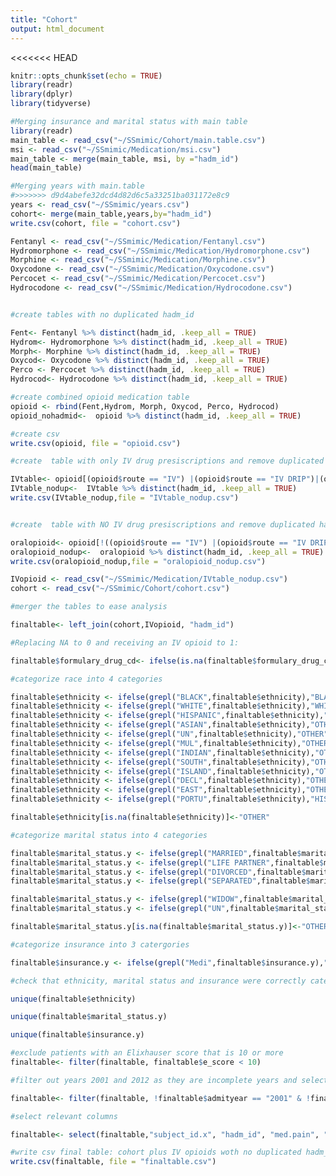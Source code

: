 ```yaml
---
title: "Cohort"
output: html_document
---
```


<<<<<<< HEAD
```r
knitr::opts_chunk$set(echo = TRUE)
library(readr)
library(dplyr)
library(tidyverse)
```




```r
#Merging insurance and marital status with main table
library(readr)
main_table <- read_csv("~/SSmimic/Cohort/main.table.csv")
msi <- read_csv("~/SSmimic/Medication/msi.csv")
main_table <- merge(main_table, msi, by ="hadm_id")
head(main_table)
```

```r
#Merging years with main.table
#>>>>>>> d9d4abefe32dcd4d82d6c5a33251ba031172e8c9
years <- read_csv("~/SSmimic/years.csv")
cohort<- merge(main_table,years,by="hadm_id")
write.csv(cohort, file = "cohort.csv")
```

```r

Fentanyl <- read_csv("~/SSmimic/Medication/Fentanyl.csv")
Hydromorphone <- read_csv("~/SSmimic/Medication/Hydromorphone.csv")
Morphine <- read_csv("~/SSmimic/Medication/Morphine.csv")
Oxycodone <- read_csv("~/SSmimic/Medication/Oxycodone.csv")
Percocet <- read_csv("~/SSmimic/Medication/Percocet.csv")
Hydrocodone <- read_csv("~/SSmimic/Medication/Hydrocodone.csv")


#create tables with no duplicated hadm_id

Fent<- Fentanyl %>% distinct(hadm_id, .keep_all = TRUE)
Hydrom<- Hydromorphone %>% distinct(hadm_id, .keep_all = TRUE)
Morph<- Morphine %>% distinct(hadm_id, .keep_all = TRUE)
Oxycod<- Oxycodone %>% distinct(hadm_id, .keep_all = TRUE)
Perco <- Percocet %>% distinct(hadm_id, .keep_all = TRUE)
Hydrocod<- Hydrocodone %>% distinct(hadm_id, .keep_all = TRUE)

#create combined opioid medication table
opioid <- rbind(Fent,Hydrom, Morph, Oxycod, Perco, Hydrocod)
opioid_nohadmid<-  opioid %>% distinct(hadm_id, .keep_all = TRUE)

#create csv
write.csv(opioid, file = "opioid.csv")

#create  table with only IV drug presiscriptions and remove duplicated hadm_id

IVtable<- opioid[(opioid$route == "IV") |(opioid$route == "IV DRIP")|(opioid$route == "IVPCA") , ]
IVtable_nodup<-  IVtable %>% distinct(hadm_id, .keep_all = TRUE)
write.csv(IVtable_nodup,file = "IVtable_nodup.csv")


#create  table with NO IV drug presiscriptions and remove duplicated hadm_id

oralopioid<- opioid[!((opioid$route == "IV") |(opioid$route == "IV DRIP")|(opioid$route == "IVPCA")), ]
oralopioid_nodup<-  oralopioid %>% distinct(hadm_id, .keep_all = TRUE)
write.csv(oralopioid_nodup,file = "oralopioid_nodup.csv")

```

```r

IVopioid <- read_csv("~/SSmimic/Medication/IVtable_nodup.csv")
cohort <- read_csv("~/SSmimic/Cohort/cohort.csv")

#merger the tables to ease analysis

finaltable<- left_join(cohort,IVopioid, "hadm_id")

#Replacing NA to 0 and receiving an IV opioid to 1:

finaltable$formulary_drug_cd<- ifelse(is.na(finaltable$formulary_drug_cd),0,1)

#categorize race into 4 categories

finaltable$ethnicity <- ifelse(grepl("BLACK",finaltable$ethnicity),"BLACK", finaltable$ethnicity)
finaltable$ethnicity <- ifelse(grepl("WHITE",finaltable$ethnicity),"WHITE", finaltable$ethnicity)
finaltable$ethnicity <- ifelse(grepl("HISPANIC",finaltable$ethnicity),"HISPANIC", finaltable$ethnicity)
finaltable$ethnicity <- ifelse(grepl("ASIAN",finaltable$ethnicity),"OTHER", finaltable$ethnicity)
finaltable$ethnicity <- ifelse(grepl("UN",finaltable$ethnicity),"OTHER", finaltable$ethnicity)
finaltable$ethnicity <- ifelse(grepl("MUL",finaltable$ethnicity),"OTHER", finaltable$ethnicity)
finaltable$ethnicity <- ifelse(grepl("INDIAN",finaltable$ethnicity),"OTHER", finaltable$ethnicity)
finaltable$ethnicity <- ifelse(grepl("SOUTH",finaltable$ethnicity),"OTHER", finaltable$ethnicity)
finaltable$ethnicity <- ifelse(grepl("ISLAND",finaltable$ethnicity),"OTHER", finaltable$ethnicity)
finaltable$ethnicity <- ifelse(grepl("DECL",finaltable$ethnicity),"OTHER", finaltable$ethnicity)
finaltable$ethnicity <- ifelse(grepl("EAST",finaltable$ethnicity),"OTHER", finaltable$ethnicity)
finaltable$ethnicity <- ifelse(grepl("PORTU",finaltable$ethnicity),"HISPANIC", finaltable$ethnicity)

finaltable$ethnicity[is.na(finaltable$ethnicity)]<-"OTHER"

#categorize marital status into 4 categories 

finaltable$marital_status.y <- ifelse(grepl("MARRIED",finaltable$marital_status.y),"MARRIED", finaltable$marital_status.y)
finaltable$marital_status.y <- ifelse(grepl("LIFE PARTNER",finaltable$marital_status.y),"MARRIED", finaltable$marital_status.y)
finaltable$marital_status.y <- ifelse(grepl("DIVORCED",finaltable$marital_status.y),"DIVORCED/WIDOWED", finaltable$marital_status.y)
finaltable$marital_status.y <- ifelse(grepl("SEPARATED",finaltable$marital_status.y),"DIVORCED/WIDOWED", finaltable$marital_status.y)

finaltable$marital_status.y <- ifelse(grepl("WIDOW",finaltable$marital_status.y),"DIVORCED/WIDOWED", finaltable$marital_status.y)
finaltable$marital_status.y <- ifelse(grepl("UN",finaltable$marital_status.y),"OTHER", finaltable$marital_status.y)

finaltable$marital_status.y[is.na(finaltable$marital_status.y)]<-"OTHER"

#categorize insurance into 3 catergories

finaltable$insurance.y <- ifelse(grepl("Medi",finaltable$insurance.y),"Government", finaltable$insurance.y)

#check that ethnicity, marital status and insurance were correctly categorised

unique(finaltable$ethnicity)

unique(finaltable$marital_status.y)

unique(finaltable$insurance.y)

#exclude patients with an Elixhauser score that is 10 or more
finaltable<- filter(finaltable, finaltable$e_score < 10)

#filter out years 2001 and 2012 as they are incomplete years and select for relevant columns

finaltable<- filter(finaltable, !finaltable$admityear == "2001" & !finaltable$admityear == "2012")

#select relevant columns

finaltable<- select(finaltable,"subject_id.x", "hadm_id", "med.pain", "age", "gender", "ethnicity","max_pain", "mean.pain", "oasis", "e_score", "admityear", "drug", "formulary_drug_cd", "drug_name_generic", "marital_status.y","insurance.y")

#write csv final table: cohort plus IV opioids woth no duplicated hadm_id's
write.csv(finaltable, file = "finaltable.csv")

```
